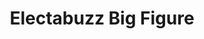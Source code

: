 ---
title: "Electabuzz Big Figure"
meta_title: "Electabuzz Big Figure craft"
description: "Craft de Electabuzz Big Figure"
rank: "a"
draft: false
name: "Electabuzz Big Figure"
recipe_img: "https://wiki.pokexgames.com/images/7/77/Buzzfigure.png"
level: 85
craft_time: 86400
result: 1
value_npc: 1
ingredients:
  - name: "Electric Tail"
    quantity: 6
    item_img: "https://wiki.pokexgames.com/images/1/15/Electric_Tail.png"
    value_npc: 1
  - name: "Sheep Wool"
    quantity: 50
    item_img: "https://wiki.pokexgames.com/images/f/fe/Sheep_Wool.png"
    value_npc: 1
  - name: "Shock Topknot"
    quantity: 50
    item_img: "https://wiki.pokexgames.com/images/6/6e/Shock_Topknot.png"
    value_npc: 1
  - name: "Planks"
    quantity: 100
    item_img: "https://wiki.pokexgames.com/images/b/b9/Planks.png"
    value_npc: 1
---